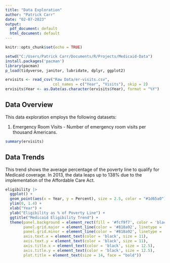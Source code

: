 ```yaml
---
title: "Data Exploration"
author: "Patrick Carr"
date: "02-07-2023"
output:
  pdf_document: default
  html_document: default
---
```


```r
knitr::opts_chunk$set(echo = TRUE)
```

```r
setwd("C:/Users/Patrick Carr/Documents/R/Projects/Medicaid-Data")
install.packages('pacman')
library(pacman)
p_load(tidyverse, janitor, lubridate, dplyr, ggplot2)

ervisits <- read_csv("Raw Data/er-visits.csv", 
                     col_names = c("Year", "Visits"), skip = 2)
ervisits$Year <- as.Date(as.character(ervisits$Year), format = "%Y")
```


## Data Overview

This data exploration employs the following datasets:

1. Emergency Room Visits - Number of emergency room visits per thousand Americans.

```r
summary(ervisits)
```

## Data Trends

This trend shows the average percentage of the poverty line to qualify for Medicaid coverage. In 2013, the data leaps up to 138% due to the implementation of the Affordable Care Act.

```r
eligibility |> 
  ggplot() +
  geom_point(aes(x = Year, y = Percent), size = 2.5, color = "#1d65a0") +
  ylim(0, 1.4) +
  xlab("Year") + 
  ylab("Eligibility as % of Poverty Line") +
  ggtitle("Medicaid Eligibility Trend") +
  theme(panel.background = element_rect(fill = '#fcf9f7', color = 'black'),
        panel.grid.major = element_line(color = '#818a92', linetype = 'dotted'),
        panel.grid.minor = element_line(color = '#818a92', linetype = 'dotted'),
        axis.text.x = element_text(color = 'black', size = 11),
        axis.text.y = element_text(color = 'black', size = 11),
        axis.title.x = element_text(color = 'black', size = 12.5),
        axis.title.y = element_text(color = 'black', size = 12.5),
        plot.title = element_text(size = 14, face = "bold"))
```

